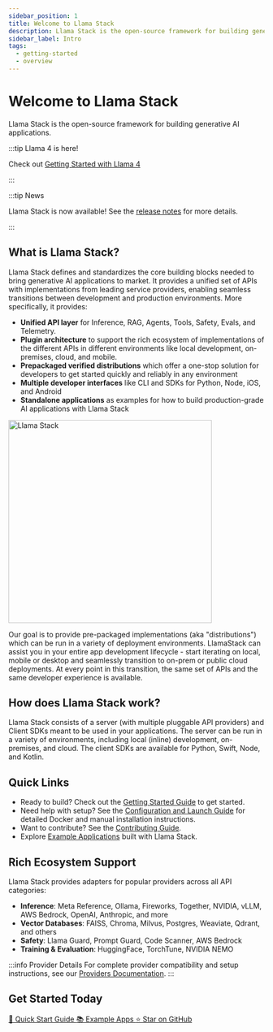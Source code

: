 ```yaml
---
sidebar_position: 1
title: Welcome to Llama Stack
description: Llama Stack is the open-source framework for building generative AI applications
sidebar_label: Intro
tags:
  - getting-started
  - overview
---
```


# Welcome to Llama Stack

Llama Stack is the open-source framework for building generative AI applications.

:::tip Llama 4 is here!

Check out [Getting Started with Llama 4](https://colab.research.google.com/github/meta-llama/llama-stack/blob/main/docs/getting_started_llama4.ipynb)

:::

:::tip News

Llama Stack is now available! See the [release notes](https://github.com/meta-llama/llama-stack/releases) for more details.

:::


## What is Llama Stack?

Llama Stack defines and standardizes the core building blocks needed to bring generative AI applications to market. It provides a unified set of APIs with implementations from leading service providers, enabling seamless transitions between development and production environments. More specifically, it provides:

- **Unified API layer** for Inference, RAG, Agents, Tools, Safety, Evals, and Telemetry.
- **Plugin architecture** to support the rich ecosystem of implementations of the different APIs in different environments like local development, on-premises, cloud, and mobile.
- **Prepackaged verified distributions** which offer a one-stop solution for developers to get started quickly and reliably in any environment
- **Multiple developer interfaces** like CLI and SDKs for Python, Node, iOS, and Android
- **Standalone applications** as examples for how to build production-grade AI applications with Llama Stack

<img src="/img/llama-stack.png" alt="Llama Stack" width="400px" />

Our goal is to provide pre-packaged implementations (aka "distributions") which can be run in a variety of deployment environments. LlamaStack can assist you in your entire app development lifecycle - start iterating on local, mobile or desktop and seamlessly transition to on-prem or public cloud deployments. At every point in this transition, the same set of APIs and the same developer experience is available.

## How does Llama Stack work?

Llama Stack consists of a server (with multiple pluggable API providers) and Client SDKs meant to be used in your applications. The server can be run in a variety of environments, including local (inline) development, on-premises, and cloud. The client SDKs are available for Python, Swift, Node, and Kotlin.

## Quick Links

- Ready to build? Check out the [Getting Started Guide](https://llama-stack.github.io/getting_started/quickstart) to get started.
- Need help with setup? See the [Configuration and Launch Guide](./getting_started/configuring_and_launching_llama_stack) for detailed Docker and manual installation instructions.
- Want to contribute? See the [Contributing Guide](https://github.com/llamastack/llama-stack/blob/main/CONTRIBUTING.md).
- Explore [Example Applications](https://github.com/llamastack/llama-stack-apps) built with Llama Stack.

## Rich Ecosystem Support

Llama Stack provides adapters for popular providers across all API categories:

- **Inference**: Meta Reference, Ollama, Fireworks, Together, NVIDIA, vLLM, AWS Bedrock, OpenAI, Anthropic, and more
- **Vector Databases**: FAISS, Chroma, Milvus, Postgres, Weaviate, Qdrant, and others
- **Safety**: Llama Guard, Prompt Guard, Code Scanner, AWS Bedrock
- **Training & Evaluation**: HuggingFace, TorchTune, NVIDIA NEMO

:::info Provider Details
For complete provider compatibility and setup instructions, see our [Providers Documentation](https://llamastack.github.io/providers/).
:::

## Get Started Today

<div style={{display: 'flex', gap: '1rem', flexWrap: 'wrap', margin: '2rem 0'}}>
  <a href="https://llama-stack.github.io/getting_started/quickstart"
     style={{
       background: 'var(--ifm-color-primary)',
       color: 'white',
       padding: '0.75rem 1.5rem',
       borderRadius: '0.5rem',
       textDecoration: 'none',
       fontWeight: 'bold'
     }}>
    🚀 Quick Start Guide
  </a>
  <a href="https://github.com/llamastack/llama-stack-apps"
     style={{
       border: '2px solid var(--ifm-color-primary)',
       color: 'var(--ifm-color-primary)',
       padding: '0.75rem 1.5rem',
       borderRadius: '0.5rem',
       textDecoration: 'none',
       fontWeight: 'bold'
     }}>
    📚 Example Apps
  </a>
  <a href="https://github.com/llamastack/llama-stack"
     style={{
       border: '2px solid #666',
       color: '#666',
       padding: '0.75rem 1.5rem',
       borderRadius: '0.5rem',
       textDecoration: 'none',
       fontWeight: 'bold'
     }}>
    ⭐ Star on GitHub
  </a>
</div>
